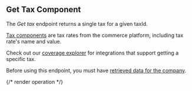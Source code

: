 ## Get Tax Component

The *Get tax* endpoint returns a single tax for a given taxId.

[Tax components](https://docs.codat.io/commerce-api#/schemas/TaxComponent) are tax rates from the commerce platform, including tax rate's name and value.

Check out our [coverage explorer](https://knowledge.codat.io/supported-features/commerce?view=tab-by-data-type&dataType=commerce-taxComponents) for integrations that support getting a specific tax.

Before using this endpoint, you must have [retrieved data for the company](https://docs.codat.io/codat-api#/operations/refresh-company-data).


{/* render operation */}
